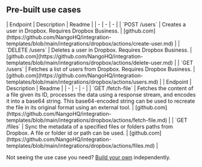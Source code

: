 
## Pre-built use cases

<AccordionGroup>


<Accordion title="Users">
| Endpoint | Description | Readme |
| - | - | - |
| `POST /users` | Creates a user in Dropbox. Requires Dropbox Business. | [github.com](https://github.com/NangoHQ/integration-templates/blob/main/integrations/dropbox/actions/create-user.md) |
| `DELETE /users` | Deletes a user in Dropbox. Requires Dropbox Business. | [github.com](https://github.com/NangoHQ/integration-templates/blob/main/integrations/dropbox/actions/delete-user.md) |
| `GET /users` | Fetches a list of users from Dropbox. Requires Dropbox Business. | [github.com](https://github.com/NangoHQ/integration-templates/blob/main/integrations/dropbox/actions/users.md) |
</Accordion>


<Accordion title="Others">
| Endpoint | Description | Readme |
| - | - | - |
| `GET /fetch-file` | Fetches the content of a file given its ID, processes the data using a response stream, and encodes it into a base64 string. This base64-encoded string can be used to recreate the file in its original format using an external tool. | [github.com](https://github.com/NangoHQ/integration-templates/blob/main/integrations/dropbox/actions/fetch-file.md) |
| `GET /files` | Sync the metadata of a specified files or folders paths from Dropbox. A file or folder id or path can be used. | [github.com](https://github.com/NangoHQ/integration-templates/blob/main/integrations/dropbox/actions/files.md) |
</Accordion>

</AccordionGroup>

<Tip>Not seeing the use case you need? [Build your own](https://nango.dev/slack) independently.</Tip>
